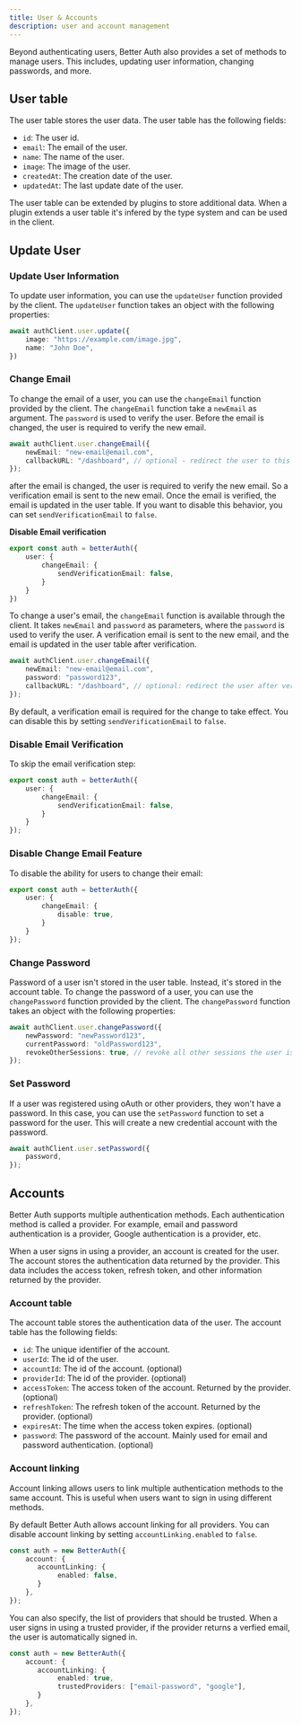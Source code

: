 ```yaml
---
title: User & Accounts
description: user and account management
---
```


Beyond authenticating users, Better Auth also provides a set of methods to manage users. This includes, updating user information, changing passwords, and more.

## User table

The user table stores the user data. The user table has the following fields:

- `id`: The user id.
- `email`: The email of the user.
- `name`: The name of the user.
- `image`: The image of the user.
- `createdAt`: The creation date of the user.
- `updatedAt`: The last update date of the user.

The user table can be extended by plugins to store additional data. When a plugin extends a user table it's infered by the type system and can be used in the client.

## Update User

### Update User Information

To update user information, you can use the `updateUser` function provided by the client. The `updateUser` function takes an object with the following properties:

```ts
await authClient.user.update({
    image: "https://example.com/image.jpg",
    name: "John Doe",
})
```

### Change Email

To change the email of a user, you can use the `changeEmail` function provided by the client. The `changeEmail` function take a `newEmail` as argument. The `password` is used to verify the user. Before the email is changed, the user is required to verify the new email.

```ts
await authClient.user.changeEmail({
    newEmail: "new-email@email.com",
    callbackURL: "/dashboard", // optional - redirect the user to this URL after the email is verified
});
```

after the email is changed, the user is required to verify the new email. So a verification email is sent to the new email. Once the email is verified, the email is updated in the user table. If you want to disable this behavior, you can set `sendVerificationEmail` to `false`.

**Disable Email verification**

```ts
export const auth = betterAuth({
    user: {
        changeEmail: {
            sendVerificationEmail: false,
        }
    }
})
```
To change a user's email, the `changeEmail` function is available through the client. It takes `newEmail` and `password` as parameters, where the `password` is used to verify the user. A verification email is sent to the new email, and the email is updated in the user table after verification.

```ts
await authClient.user.changeEmail({
    newEmail: "new-email@email.com",
    password: "password123",
    callbackURL: "/dashboard", // optional: redirect the user after verification
});
``` 

By default, a verification email is required for the change to take effect. You can disable this by setting `sendVerificationEmail` to `false`.

### Disable Email Verification

To skip the email verification step:

```ts
export const auth = betterAuth({
    user: {
        changeEmail: {
            sendVerificationEmail: false,
        }
    }
});
```

### Disable Change Email Feature

To disable the ability for users to change their email:

```ts
export const auth = betterAuth({
    user: {
        changeEmail: {
            disable: true,
        }
    }
});
```

### Change Password

Password of a user isn't stored in the user table. Instead, it's stored in the account table. To change the password of a user, you can use the `changePassword` function provided by the client. The `changePassword` function takes an object with the following properties:

```ts
await authClient.user.changePassword({
    newPassword: "newPassword123",
    currentPassword: "oldPassword123",
    revokeOtherSessions: true, // revoke all other sessions the user is signed into
});
```

### Set Password

If a user was registered using oAuth or other providers, they won't have a password. In this case, you can use the `setPassword` function to set a password for the user. This will create a new credential account with the password.

```ts
await authClient.user.setPassword({
    password,
});
```

## Accounts

Better Auth supports multiple authentication methods. Each authentication method is called a provider. For example, email and password authentication is a provider, Google authentication is a provider, etc.

When a user signs in using a provider, an account is created for the user. The account stores the authentication data returned by the provider. This data includes the access token, refresh token, and other information returned by the provider.

### Account table

The account table stores the authentication data of the user. The account table has the following fields:

- `id`: The unique identifier of the account.
- `userId`: The id of the user.
- `accountId`: The id of the account. (optional)
- `providerId`: The id of the provider. (optional)
- `accessToken`: The access token of the account. Returned by the provider. (optional)
- `refreshToken`: The refresh token of the account. Returned by the provider. (optional)
- `expiresAt`: The time when the access token expires. (optional)
- `password`: The password of the account. Mainly used for email and password authentication. (optional)


### Account linking

Account linking allows users to link multiple authentication methods to the same account. This is useful when users want to sign in using different methods.

By default Better Auth allows account linking for all providers. You can disable account linking by setting `accountLinking.enabled` to `false`.
```ts
const auth = new BetterAuth({
    account: {
       accountLinking: {
            enabled: false,
       }
    },
});
```

You can also specify, the list of providers that should be trusted. When a user signs in using a trusted provider, if the provider returns a verfied email, the user is automatically signed in.

```ts
const auth = new BetterAuth({
    account: {
       accountLinking: {
            enabled: true,
            trustedProviders: ["email-password", "google"],
       }
    },
});
```
